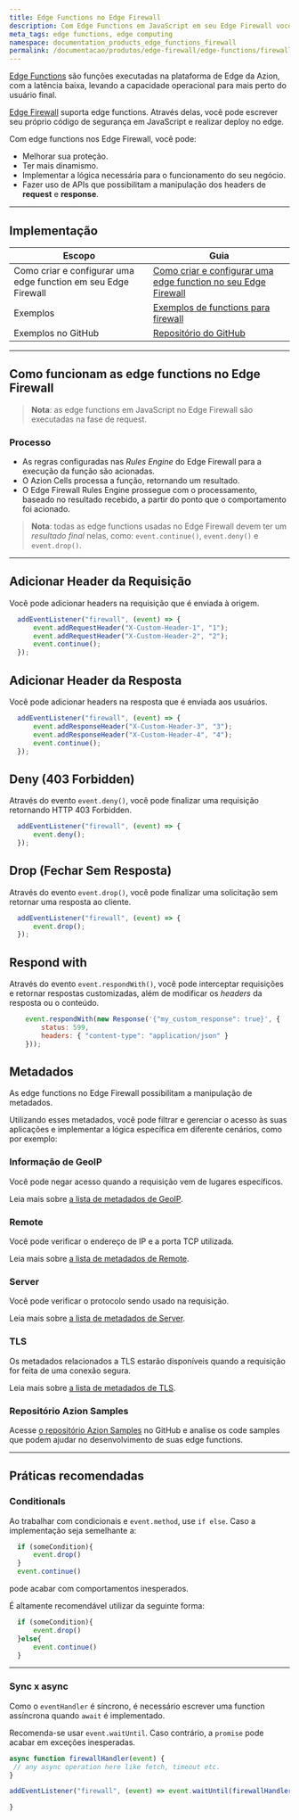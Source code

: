 ```yaml
---
title: Edge Functions no Edge Firewall
description: Com Edge Functions em JavaScript em seu Edge Firewall você pode impulsionar a sua proteção, ter mais dinamismo e implementar a lógica necessária para o seu negócio.
meta_tags: edge functions, edge computing
namespace: documentation_products_edge_functions_firewall
permalink: /documentacao/produtos/edge-firewall/edge-functions/firewall/
---
```


[Edge Functions](/pt-br/documentacao/produtos/edge-application/edge-functions/) são funções executadas na plataforma de Edge da Azion, com a latência baixa, levando a capacidade operacional para mais perto do usuário final.

[Edge Firewall](/pt-br/documentacao/produtos/edge-firewall/) suporta edge functions. Através delas, você pode escrever seu próprio código de segurança em JavaScript e realizar deploy no edge.

Com edge functions nos Edge Firewall, você pode:

- Melhorar sua proteção.
- Ter mais dinamismo.
- Implementar a lógica necessária para o funcionamento do seu negócio.
- Fazer uso de APIs que possibilitam a manipulação dos headers de **request** e **response**.

---

## Implementação

| Escopo | Guia |
| - | - |
| Como criar e configurar uma edge function em seu Edge Firewall| [Como criar e configurar uma edge function no seu Edge Firewall](/pt-br/documentacao/produtos/guias/edge-functions/firewall/) |
| Exemplos | [Exemplos de functions para firewall](/pt-br/documentacao/produtos/edge-application/edge-functions/javascript-examples/#edge-functions---edge-firewall/) |
| Exemplos no GitHub | [Repositório do GitHub](https://github.com/aziontech/azion-samples/tree/dev/samples) |

---

## Como funcionam as edge functions no Edge Firewall 

> **Nota**: as edge functions em JavaScript no Edge Firewall são executadas na fase de request.

### Processo

- As regras configuradas nas *Rules Engine* do Edge Firewall para a execução da função são acionadas.
- O Azion Cells processa a função, retornando um resultado.
- O Edge Firewall Rules Engine prossegue com o processamento, baseado no resultado recebido, a partir do ponto que o comportamento foi acionado.

> **Nota**: todas as edge functions usadas no Edge Firewall devem ter um *resultado final* nelas, como: `event.continue()`, `event.deny()` e `event.drop()`.

---

## Adicionar Header da Requisição

Você pode adicionar headers na requisição que é enviada à origem.

```js
  addEventListener("firewall", (event) => {
      event.addRequestHeader("X-Custom-Header-1", "1");
      event.addRequestHeader("X-Custom-Header-2", "2");
      event.continue();
  });
```

## Adicionar Header da Resposta

Você pode adicionar headers na resposta que é enviada aos usuários.

```js
  addEventListener("firewall", (event) => {
      event.addResponseHeader("X-Custom-Header-3", "3");
      event.addResponseHeader("X-Custom-Header-4", "4");
      event.continue();
  });
```

## Deny (403 Forbidden)

Através do evento `event.deny()`, você pode finalizar uma requisição retornando HTTP 403 Forbidden.

```js 
  addEventListener("firewall", (event) => {
      event.deny();
  });
```

## Drop (Fechar Sem Resposta)

Através do evento `event.drop()`, você pode finalizar uma solicitação sem retornar uma resposta ao cliente.

```js 
  addEventListener("firewall", (event) => {
      event.drop();
  });
```

## Respond with

Através do evento `event.respondWith()`, você pode interceptar requisições e retornar respostas customizadas, além de modificar os *headers* da resposta ou o conteúdo.

```js
    event.respondWith(new Response('{"my_custom_response": true}', {
        status: 599,
        headers: { "content-type": "application/json" }
    }));
```

## Metadados

As edge functions no Edge Firewall possibilitam a manipulação de metadados.

Utilizando esses metadados, você pode filtrar e gerenciar o acesso às suas aplicações e implementar a lógica específica em diferente cenários, como por exemplo:

### Informação de GeoIP

Você pode negar acesso quando a requisição vem de lugares específicos.

Leia mais sobre [a lista de metadados de GeoIP](/pt-br/documentacao/produtos/edge-application/edge-functions/runtime/api-reference/metadata/#geo-ip).

### Remote

Você pode verificar o endereço de IP e a porta TCP utilizada.

Leia mais sobre [a lista de metadados de Remote](/pt-br/documentacao/produtos/edge-application/edge-functions/runtime/api-reference/metadata/#remote).

### Server

Você pode verificar o protocolo sendo usado na requisição.

Leia mais sobre [a lista de metadados de Server](/pt-br/documentacao/produtos/edge-application/edge-functions/runtime/api-reference/metadata/#server).

### TLS

Os metadados relacionados a TLS estarão disponíveis quando a requisição for feita de uma conexão segura.

Leia mais sobre [a lista de metadados de TLS](/pt-br/documentacao/produtos/edge-application/edge-functions/runtime/api-reference/metadata/#tls).

### Repositório Azion Samples

Acesse [o repositório Azion Samples](https://github.com/aziontech/azion-samples) no GitHub e analise os code samples que podem ajudar no desenvolvimento de suas edge functions.

---

## Práticas recomendadas

### Conditionals

Ao trabalhar com condicionais e `event.method`, use `if else`. Caso a implementação seja semelhante a:

```javascript
  if (someCondition){
      event.drop()
  }
  event.continue()
```

pode acabar com comportamentos inesperados.

É altamente recomendável utilizar da seguinte forma:

```javascript
  if (someCondition){
      event.drop()
  }else{
      event.continue()
  }
```

---

### Sync x async

Como o `eventHandler` é síncrono, é necessário escrever uma function assíncrona quando `await` é implementado.

Recomenda-se usar `event.waitUntil`. Caso contrário, a `promise` pode acabar em exceções inesperadas.

```javascript
async function firewallHandler(event) {
 // any async operation here like fetch, timeout etc.
}

addEventListener("firewall", (event) => event.waitUntil(firewallHandler(event)));

}
```

